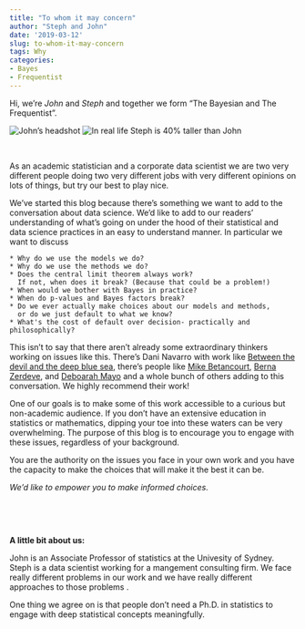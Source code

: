 ```yaml
---
title: "To whom it may concern"
author: "Steph and John"
date: '2019-03-12'
slug: to-whom-it-may-concern
tags: Why
categories:
- Bayes
- Frequentist
---
```


Hi, we're _John_ and _Steph_ and together we form "The Bayesian and The Frequentist". 


![John's headshot](/post/2019-03-12-to-whom-it-may-concern_files/John.jpg) ![In real life Steph is 40% taller than John](/post/2019-03-12-to-whom-it-may-concern_files/Steph.jpg)

&nbsp;

As an academic statistician and a corporate data scientist we are two very different people 
doing two very different jobs with very different opinions on lots of things, but try our 
best to play nice.

We've started this blog because there's something we want to add to the conversation about 
data science. We'd like to add to our readers' understanding of what's going on under the 
hood of their statistical and data science practices in an easy to understand manner. In
particular we want to discuss

    * Why do we use the models we do?
    * Why do we use the methods we do?
    * Does the central limit theorem always work? 
      If not, when does it break? (Because that could be a problem!)
    * When would we bother with Bayes in practice?
    * When do p-values and Bayes factors break?
    * Do we ever actually make choices about our models and methods, 
      or do we just default to what we know?
    * What's the cost of default over decision- practically and philosophically?

<!--
We will also discss the latest R packages, occassional software engineering
issues, and report/paper writing. 
-->
  
This isn't to say that there aren't already some extraordinary thinkers working on 
issues like this. There's Dani Navarro with work like 
[Between the devil and the deep blue sea](https://link.springer.com/article/10.1007/s42113-018-0019-z),
there's people like [Mike Betancourt](https://betanalpha.github.io/writing/),
[Berna Zerdeve](https://www.uidaho.edu/cbe/our-people/business-faculty/berna-devezer),
and [Deboarah Mayo](https://errorstatistics.com/) and a whole bunch of others adding to this 
conversation. We highly recommend their work!

One of our goals is to make some of this work accessible to a curious but non-academic audience. 
If you don't have an extensive education in statistics or mathematics, dipping your toe into 
these waters can be very overwhelming. The purpose of this blog is to encourage you to engage 
with these issues, regardless of your background.

You are the authority on the issues you face in your own work and you have the capacity to make the 
choices that will make it the best it can be. 

_We'd like to empower you to make informed choices._

&nbsp;


  
&nbsp;
      
      



__A little bit about us:__

John is an Associate Professor of statistics at the Univesity of Sydney. 
Steph is a data scientist working for a mangement consulting firm. 
We face really different problems in our work and we have really different 
approaches to those problems .

One thing we agree on is that people don't need a Ph.D. in statistics to 
engage with deep statistical concepts meaningfully.
 

&nbsp;

&nbsp;

&nbsp;
